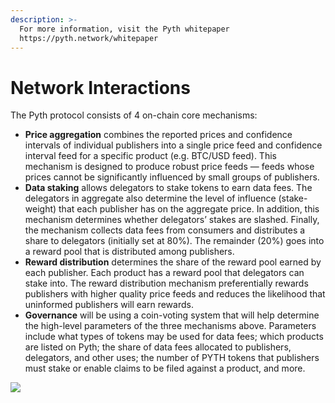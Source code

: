```yaml
---
description: >-
  For more information, visit the Pyth whitepaper
  https://pyth.network/whitepaper
---
```


# Network Interactions

The Pyth protocol consists of 4 on-chain core mechanisms:

- **Price aggregation** combines the reported prices and confidence intervals of individual publishers into a single price feed and confidence interval feed for a specific product (e.g. BTC/USD feed). This mechanism is designed to produce robust price feeds — feeds whose prices cannot be significantly influenced by small groups of publishers.
- **Data staking** allows delegators to stake tokens to earn data fees. The delegators in aggregate also determine the level of influence (stake-weight) that each publisher has on the aggregate price. In addition, this mechanism determines whether delegators’ stakes are slashed. Finally, the mechanism collects data fees from consumers and distributes a share to delegators (initially set at 80%). The remainder (20%) goes into a reward pool that is distributed among publishers.
- **Reward distribution** determines the share of the reward pool earned by each publisher. Each product has a reward pool that delegators can stake into. The reward distribution mechanism preferentially rewards publishers with higher quality price feeds and reduces the likelihood that uninformed publishers will earn rewards.
- **Governance** will be using a coin-voting system that will help determine the high-level parameters of the three mechanisms above. Parameters include what types of tokens may be used for data fees; which products are listed on Pyth; the share of data fees allocated to publishers, delegators, and other uses; the number of PYTH tokens that publishers must stake or enable claims to be filed against a product, and more.

![](<images/Screenshot 2022-03-03 125644.jpg>)
